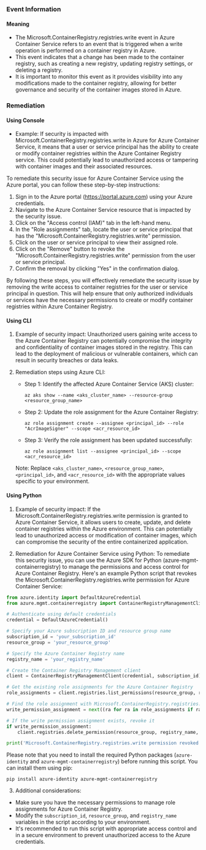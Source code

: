 
### Event Information

#### Meaning

- The Microsoft.ContainerRegistry.registries.write event in Azure Container Service refers to an event that is triggered when a write operation is performed on a container registry in Azure.
- This event indicates that a change has been made to the container registry, such as creating a new registry, updating registry settings, or deleting a registry.
- It is important to monitor this event as it provides visibility into any modifications made to the container registry, allowing for better governance and security of the container images stored in Azure.

### Remediation

#### Using Console

- Example: If security is impacted with Microsoft.ContainerRegistry.registries.write in Azure for Azure Container Service, it means that a user or service principal has the ability to create or modify container registries within the Azure Container Registry service. This could potentially lead to unauthorized access or tampering with container images and their associated resources.

To remediate this security issue for Azure Container Service using the Azure portal, you can follow these step-by-step instructions:

1. Sign in to the Azure portal (https://portal.azure.com) using your Azure credentials.
2. Navigate to the Azure Container Service resource that is impacted by the security issue.
3. Click on the "Access control (IAM)" tab in the left-hand menu.
4. In the "Role assignments" tab, locate the user or service principal that has the "Microsoft.ContainerRegistry.registries.write" permission.
5. Click on the user or service principal to view their assigned role.
6. Click on the "Remove" button to revoke the "Microsoft.ContainerRegistry.registries.write" permission from the user or service principal.
7. Confirm the removal by clicking "Yes" in the confirmation dialog.

By following these steps, you will effectively remediate the security issue by removing the write access to container registries for the user or service principal in question. This will help ensure that only authorized individuals or services have the necessary permissions to create or modify container registries within Azure Container Registry.

#### Using CLI

1. Example of security impact: Unauthorized users gaining write access to the Azure Container Registry can potentially compromise the integrity and confidentiality of container images stored in the registry. This can lead to the deployment of malicious or vulnerable containers, which can result in security breaches or data leaks.

2. Remediation steps using Azure CLI:
   - Step 1: Identify the affected Azure Container Service (AKS) cluster:
     ```
     az aks show --name <aks_cluster_name> --resource-group <resource_group_name>
     ```

   - Step 2: Update the role assignment for the Azure Container Registry:
     ```
     az role assignment create --assignee <principal_id> --role "AcrImageSigner" --scope <acr_resource_id>
     ```

   - Step 3: Verify the role assignment has been updated successfully:
     ```
     az role assignment list --assignee <principal_id> --scope <acr_resource_id>
     ```

   Note: Replace `<aks_cluster_name>`, `<resource_group_name>`, `<principal_id>`, and `<acr_resource_id>` with the appropriate values specific to your environment.

#### Using Python

1. Example of security impact: If the Microsoft.ContainerRegistry.registries.write permission is granted to Azure Container Service, it allows users to create, update, and delete container registries within the Azure environment. This can potentially lead to unauthorized access or modification of container images, which can compromise the security of the entire containerized application.

2. Remediation for Azure Container Service using Python:
To remediate this security issue, you can use the Azure SDK for Python (azure-mgmt-containerregistry) to manage the permissions and access control for Azure Container Registry. Here's an example Python script that revokes the Microsoft.ContainerRegistry.registries.write permission for Azure Container Service:

```python
from azure.identity import DefaultAzureCredential
from azure.mgmt.containerregistry import ContainerRegistryManagementClient

# Authenticate using default credentials
credential = DefaultAzureCredential()

# Specify your Azure subscription ID and resource group name
subscription_id = 'your_subscription_id'
resource_group = 'your_resource_group'

# Specify the Azure Container Registry name
registry_name = 'your_registry_name'

# Create the Container Registry Management client
client = ContainerRegistryManagementClient(credential, subscription_id)

# Get the existing role assignments for the Azure Container Registry
role_assignments = client.registries.list_permissions(resource_group, registry_name)

# Find the role assignment with Microsoft.ContainerRegistry.registries.write permission
write_permission_assignment = next((ra for ra in role_assignments if ra.role_name == 'Microsoft.ContainerRegistry.registries.write'), None)

# If the write permission assignment exists, revoke it
if write_permission_assignment:
    client.registries.delete_permission(resource_group, registry_name, write_permission_assignment.principal_id)

print('Microsoft.ContainerRegistry.registries.write permission revoked successfully.')
```

Please note that you need to install the required Python packages (`azure-identity` and `azure-mgmt-containerregistry`) before running this script. You can install them using pip:

```
pip install azure-identity azure-mgmt-containerregistry
```

3. Additional considerations:
- Make sure you have the necessary permissions to manage role assignments for Azure Container Registry.
- Modify the `subscription_id`, `resource_group`, and `registry_name` variables in the script according to your environment.
- It's recommended to run this script with appropriate access control and in a secure environment to prevent unauthorized access to the Azure credentials.

